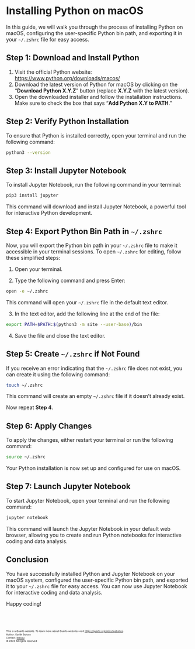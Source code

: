 # Installing Python on macOS

In this guide, we will walk you through the process of installing Python on macOS, configuring the user-specific Python bin path, and exporting it in your `~/.zshrc` file for easy access.

## Step 1: Download and Install Python

1. Visit the official Python website: [https://www.python.org/downloads/macos/](https://www.python.org/downloads/macos/)
2. Download the latest version of Python for macOS by clicking on the "**Download Python X.Y.Z**" button (replace **X.Y.Z** with the latest version).
3. Open the downloaded installer and follow the installation instructions. Make sure to check the box that says "**Add Python X.Y to PATH**."

## Step 2: Verify Python Installation

To ensure that Python is installed correctly, open your terminal and run the following command:

```bash
python3 --version
```
## Step 3: Install Jupyter Notebook
To install Jupyter Notebook, run the following command in your terminal:
```bash
pip3 install jupyter
```
This command will download and install Jupyter Notebook, a powerful tool for interactive Python development.

## Step 4: Export Python Bin Path in `~/.zshrc`
Now, you will export the Python bin path in your `~/.zshrc` file to make it accessible in your terminal sessions. To open `~/.zshrc` for editing, follow these simplified steps:

1. Open your terminal.

2. Type the following command and press Enter:
```bash
open -e ~/.zshrc
```
This command will open your `~/.zshrc` file in the default text editor.

3. In the text editor, add the following line at the end of the file:
```bash
export PATH=$PATH:$(python3 -m site --user-base)/bin
```
4. Save the file and close the text editor.

## Step 5: Create `~/.zshrc` if Not Found
If you receive an error indicating that the `~/.zshrc` file does not exist, you can create it using the following command:

```bash
touch ~/.zshrc
```
This command will create an empty `~/.zshrc` file if it doesn't already exist.

Now repeat **Step 4**.

## Step 6: Apply Changes
To apply the changes, either restart your terminal or run the following command:

```bash
source ~/.zshrc
```
Your Python installation is now set up and configured for use on macOS.

## Step 7: Launch Jupyter Notebook
To start Jupyter Notebook, open your terminal and run the following command:
```bash
jupyter notebook
```
This command will launch the Jupyter Notebook in your default web browser, allowing you to create and run Python notebooks for interactive coding and data analysis.


## Conclusion
You have successfully installed Python and Jupyter Notebook on your macOS system, configured the user-specific Python bin path, and exported it to your `~/.zshrc` file for easy access. You can now use Jupyter Notebook for interactive coding and data analysis.

Happy coding!

<br><br>
<footer>
  <p><small><small><small><small>This is a Quarto website. To learn more about Quarto websites visit <https://quarto.org/docs/websites>.<br>
  Author: Kartik Bulusu<br>
  Contact: <a href="mailto:bulusu@gwu.edu">bulusu</a><br>
  &copy; 2023 All rights reserved</small></small></small></small></p>
</footer>